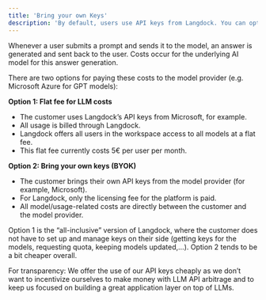 ```yaml
---
title: 'Bring your own Keys'
description: 'By default, users use API keys from Langdock. You can optionally use your own API keys instead.'
---
```


Whenever a user submits a prompt and sends it to the model, an answer is generated and sent back to the user. Costs occur for the underlying AI model for this answer generation.

There are two options for paying these costs to the model provider (e.g. Microsoft Azure for GPT models):

**Option 1: Flat fee for LLM costs**
- The customer uses Langdock’s API keys from Microsoft, for example.
- All usage is billed through Langdock.
- Langdock offers all users in the workspace access to all models at a flat fee.
- This flat fee currently costs 5€ per user per month.

**Option 2: Bring your own keys (BYOK)**
- The customer brings their own API keys from the model provider (for example, Microsoft).
- For Langdock, only the licensing fee for the platform is paid.
- All model/usage-related costs are directly between the customer and the model provider.

Option 1 is the “all-inclusive” version of Langdock, where the customer does not have to set up and manage keys on their side (getting keys for the models, requesting quota, keeping models updated,…). Option 2 tends to be a bit cheaper overall.

For transparency: We offer the use of our API keys cheaply as we don’t want to incentivize ourselves to make money with LLM API arbitrage and to keep us focused on building a great application layer on top of LLMs.

